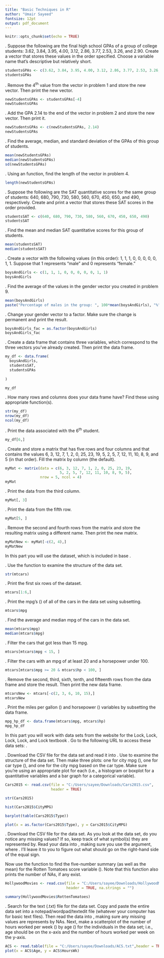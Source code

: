 ---
title: "Basic Techniques in R"
author: "Umair Sayeed"
fontsize: 12pt
output: pdf_document
---

```{r setup, include = FALSE}
knitr::opts_chunk$set(echo = TRUE)
```

\part{}

\noindent 1. Suppose the following are the final high school GPAs of a group of
college students: 3.62, 3.84, 3.95, 4.00, 3.12, 2.86, 3.77, 2.53, 3.26, and 2.90.
Create a vector that stores these values in the order specified.  Choose a 
variable name that's descriptive but relatively short.
\vspace{0.2in}

```{r}
studentsGPAs <- c(3.62, 3.84, 3.95, 4.00, 3.12, 2.86, 3.77, 2.53, 3.26, 2.90)
studentsGPAs
```

\vspace{0.2in}
\noindent 2. Remove the $4^{\text{th}}$ value from the vector in problem 1 and 
store the new vector.  Then print the new vector.
\vspace{0.2in}

```{r}
newStudentsGPAs <- studentsGPAs[-4]
newStudentsGPAs

```

\vspace{0.2in}
\noindent 3. Add the GPA 2.14 to the end of the vector in problem 2 and store the 
new vector.  Then print it.
\vspace{0.2in}

```{r}
newStudentsGPAs <- c(newStudentsGPAs, 2.14)
newStudentsGPAs
```

\vspace{0.2in}
\noindent 4. Find the average, median, and standard deviation of the GPAs of this
group of students.
\vspace{0.2in}

```{r}
mean(newStudentsGPAs)
median(newStudentsGPAs)
sd(newStudentsGPAs)
```

\vspace{0.2in}
\noindent 5. Using an \texttt{R} function, find the length of the vector in 
problem 4.
\vspace{0.2in}

```{r}
length(newStudentsGPAs)
```

\vspace{0.2in}
\noindent 6. Suppose the following are the SAT quantitative scores for the same
group of students: 640, 680, 790, 730, 580, 560, 670, 450, 650, and 490, 
respectively.  Create and print a vector that stores these SAT scores in the 
order provided.
\vspace{0.2in}

```{r}
studentsSAT <- c(640, 680, 790, 730, 580, 560, 670, 450, 650, 490)
studentsSAT
```

\vspace{0.2in}
\noindent 7. Find the mean and median SAT quantitative scores for this group of
students.
\vspace{0.2in}

```{r}
mean(studentsSAT)
median(studentsSAT)
```

\vspace{0.2in}
\noindent 8. Create a vector with the following values (in this order): 1, 1, 1, 
0, 0, 0, 0, 0, 1, 1.  Suppose that 1 represents "male" and 0 represents "female."
\vspace{0.2in}

```{r}
boysAndGirls <- c(1, 1, 1, 0, 0, 0, 0, 0, 1, 1)
boysAndGirls

```

\vspace{0.2in}
\noindent 9. Find the average of the values in the gender vector you created in
problem 9.
\vspace{0.2in}

```{r}
mean(boysAndGirls)
paste("Percentage of males in the group: ", 100*mean(boysAndGirls), "%")
```

\vspace{0.2in}
\noindent 10. Change your gender vector to a factor.  Make sure the change is
permanent and print the result.
\vspace{0.2in}

```{r}
boysAndGirls_fac = as.factor(boysAndGirls)
boysAndGirls_fac
```

\vspace{0.2in}
\noindent 11. Create a data frame that contains three variables, which correspond
to the three vectors you've already created.  Then print the data frame.
\vspace{0.2in}

```{r}
my_df <- data.frame(
  boysAndGirls,
  studentsSAT,
  studentsGPAs
  
)

my_df
```

\vspace{0.2in}
\noindent 12. How many rows and columns does your data frame have?  Find these
using appropriate \texttt{R} function(s).
\vspace{0.2in}

```{r}
str(my_df)
nrow(my_df)
ncol(my_df)
```

\vspace{0.2in}
\noindent 13. Print the data associated with the $6^{\text{th}}$ student.
\vspace{0.2in}

```{r}
my_df[6,]
```


\part{}

\noindent 1. Create and store a matrix that has five rows and four columns and 
that contains the values 6, 3, 12, 7, 1, 2, 0, 25, 23, 19, 5, 2, 5, 7, 12, 11, 
10, 8, 9, and 5 (in that order).  Fill the matrix by column (the default).
\vspace{0.2in}

```{r}
myMat <- matrix(data = c(6, 3, 12, 7, 1, 2, 0, 25, 23, 19, 
                         5, 2, 5, 7, 12, 11, 10, 8, 9, 5),
                nrow = 5, ncol = 4) 
myMat

```

\vspace{0.2in}
\noindent 2. Print the data from the third column.
\vspace{0.2in}

```{r}
myMat[, 3]
```

\vspace{0.2in}
\noindent 3. Print the data from the fifth row.
\vspace{0.2in}

```{r}
myMat[5, ]
```

\vspace{0.2in}
\noindent 4. Remove the second and fourth rows from the matrix and store the 
resulting matrix using a different name.  Then print the new matrix.
\vspace{0.2in}

```{r}
myMatNew <- myMat[-c(2, 4),]
myMatNew
```


<!-- part 3 -->
\part{}

In this part you will use the \texttt{mtcars} dataset, which is included in base
\texttt{R}.

\vspace{0.2in}
\noindent 1. Use the \texttt{str()} function to examine the structure of the 
data set.
\vspace{0.2in}

```{r}
str(mtcars)
```

\vspace{0.2in}
\noindent 2. Print the first six rows of the dataset.
\vspace{0.2in}

```{r}
mtcars[1:6,]
```

\vspace{0.2in}
\noindent 3. Print the mpg's (\texttt{mpg}) of all of the cars in the data set 
using subsetting.
\vspace{0.2in}

```{r}
mtcars$mpg
```

\vspace{0.2in}
\noindent 4. Find the average and median mpg of the cars in the data set.
\vspace{0.2in}

```{r}
mean(mtcars$mpg)
median(mtcars$mpg)
```

\vspace{0.2in}
\noindent 5. Filter the cars that got less than 15 mpg.
\vspace{0.2in}

```{r}
mtcars[mtcars$mpg < 15, ]  
```

\vspace{0.2in}
\noindent 6. Filter the cars with an mpg of at least 20 and a horsepower under 
100.
\vspace{0.2in}

```{r}
mtcars[mtcars$mpg >= 20 & mtcars$hp < 100, ]  
```

\vspace{0.2in}
\noindent 7. Remove the second, third, sixth, tenth, and fifteenth rows from the 
\texttt{mtcars} data frame and store the result.  Then print the new data frame.
\vspace{0.2in}

```{r}
mtcarsNew <- mtcars[-c(2, 3, 6, 10, 15),]
mtcarsNew
```

\vspace{0.2in}
\noindent 8. Print the miles per gallon (\texttt{mpg}) and horsepower 
(\texttt{hp}) variables by subsetting the \texttt{mtcars} data frame.
\vspace{0.2in}

```{r}
mpg_hp_df <- data.frame(mtcars$mpg, mtcars$hp)
mpg_hp_df

```


<!-- part 4 -->
\part{}

In this part you will work with data sets from the website for the Lock, 
Lock, Lock, Lock, and Lock textbook \textit{Statistics: Unlocking the Power of
Data}. Go to the following URL to access these data sets: 
\url{http://www.lock5stat.com/datapage.html}.
\vspace{0.1in}


\noindent 1. Download the CSV file for the \textit{Cars2015} data set and read it
into \texttt{R}. Use \texttt{str()} to examine the structure of the data set. 
Then make three plots: one for city mpg (\texttt{CityMPG}), one for car type 
(\texttt{Type}), and one for the city mpg based on the car type. Make sure you're 
using an appropriate plot for each (i.e., a histogram or boxplot for a 
quantitative variables and a bar graph for a categorical variable).
\vspace{0.2in}

```{r}
Cars2015 <- read.csv(file = "C:/Users/sayee/Downloads/Cars2015.csv",
                     header = TRUE)  

str(Cars2015)  

hist(Cars2015$CityMPG)  

barplot(table(Cars2015$Type))  

plot(x = as.factor(Cars2015$Type), y = Cars2015$CityMPG)  

```

\vspace{0.2in}
\noindent 2. Download the CSV file for the \textit{HollywoodMovies} data set. As
you look at the data set, do you notice any missing values?  If so, keep track of
what symbol(s) they are represented by.  Read your data into \texttt{R}, making
sure you use the \texttt{na.strings} argument, where \texttt{na.strings = 
[something]}. I'll leave it to you to figure out what should go on the right-hand 
side of the equal sign.

Now use the \texttt{summary()} function to find the five-number summary (as well
as the mean) for the Rotten Tomatoes score variable (\texttt{RottenTomatoes}). 
Note that this function also prints the number of NAs, if any exist.
\vspace{0.2in}

```{r}
HollywoodMovies <- read.csv(file = "C:/Users/sayee/Downloads/HollywoodMovies.csv",
                            header = TRUE, na.strings = "")  

summary(HollywoodMovies$RottenTomatoes)  

```

\vspace{0.2in}
\noindent 3. Search for the text (.txt) file for the \textit{ACS} data set.  Copy
and paste the entire data set into a notepad/wordpad/textedit file (whatever your
computer has for basic text files).  Then read the data into \texttt{R}, making 
sure any missing values are represents by NAs.  Next, make a scatterplot of the 
number of hours worked per week (\texttt{HoursWk}) by age (\texttt{Age}) for the 
individuals in the data set; i.e., age should be on the x-axis and the number of 
hours worked per week on the y-axis.
\vspace{0.2in}

```{r}
ACS <- read.table(file = "C:/Users/sayee/Downloads/ACS.txt",header = TRUE, sep = "\t")
plot(x = ACS$Age, y = ACS$HoursWk)
```



